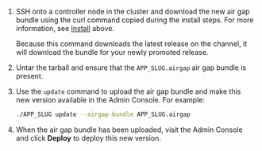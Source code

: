 1. SSH onto a controller node in the cluster and download the new air gap bundle using the curl command copied during the install steps. For more information, see [Install](#install) above.

     Because this command downloads the latest release on the channel, it will download the bundle for your newly promoted release.

1. Untar the tarball and ensure that the `APP_SLUG.airgap` air gap bundle is present.

1. Use the `update` command to upload the air gap bundle and make this new version available in the Admin Console. For example:

    ```bash
    ./APP_SLUG update --airgap-bundle APP_SLUG.airgap
    ```

1. When the air gap bundle has been uploaded, visit the Admin Console and click **Deploy** to deploy this new version.